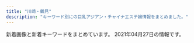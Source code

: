 ```yaml
---
title: "川崎・鶴見"
description: "キーワード別にの巨乳アジアン・チャイナエステ嬢情報をまとめました。"
---
```


新着画像と新着キーワードをまとめています。
2021年04月27日の情報です。

<DmmAffiliateIns />
<KeywordTable
  shops={
    [
    {
        "url": "http://genkimori.ests.jp/",
        "name": "\u4eba\u9b5a\u306e\u604b",
        "img_links": [],
        "keywords": {},
        "station": "JR\u9db4\u898b\u99c5\u6771\u53e3"
    },
    {
        "keywords": {},
        "station": "JR\u9db4\u898b\u99c5\u6771\u53e3",
        "img_links": [],
        "name": "\u521d\u604b",
        "url": "https://hatsukoi.est.cm/"
    },
    {
        "img_links": [
            "https://arena.jpn.vin/images/room1.jpg",
            "https://arena.jpn.vin/images/tel.jpg",
            "https://arena.jpn.vin/photos/sites/25/2021/04/2021040118140613.jpg",
            "https://arena.jpn.vin/photos/sites/25/2021/03/2021031912153947.jpg",
            "https://arena.jpn.vin/photos/sites/25/2021/02/2021021019135619.jpg",
            "https://arena.jpn.vin/images/room3.jpg",
            "https://arena.jpn.vin/photos/sites/25/2021/02/2021021019135553.jpg",
            "https://arena.jpn.vin/images/room4.jpg",
            "https://arena.jpn.vin/photos/sites/25/2021/02/202102101913575.jpg",
            "https://arena.jpn.vin/images/s_staff.jpg",
            "https://arena.jpn.vin/images/new.jpg",
            "https://arena.jpn.vin/photos/sites/25/2021/02/2021021019135821.jpg",
            "https://arena.jpn.vin/images/s_news.jpg",
            "https://arena.jpn.vin/images/s_link.jpg",
            "https://arena.jpn.vin/images/s1.jpg",
            "https://arena.jpn.vin/images/news_bj2.jpg",
            "https://arena.jpn.vin/images/room2.jpg",
            "https://arena.jpn.vin/images/mobile.jpg",
            "https://arena.jpn.vin/images/s2.jpg",
            "https://arena.jpn.vin/images/s_face.jpg",
            "https://arena.jpn.vin/images/top.jpg"
        ],
        "station": "JR\u9db4\u898b\u99c5\u6771\u53e3",
        "keywords": {
            "D": 95,
            "83": 16,
            "85": 32,
            "87": 15,
            "86": 32,
            "C": 12
        },
        "url": "https://arena.jpn.vin/",
        "name": "\u30a2\u30ea\u30fc\u30ca"
    },
    {
        "keywords": {},
        "station": "JR\u9db4\u898b\u99c5\u6771\u53e3",
        "name": "\u30a2\u30f3\u30b8\u30e5",
        "img_links": [
            "http://relax-aroma.xyz/images/con01.jpg",
            "http://relax-aroma.xyz/images/con03.jpg",
            "http://relax-aroma.xyz/images/req_03.jpg",
            "http://relax-aroma.xyz/images/cg06.jpg",
            "http://relax-aroma.xyz/images/sw_tel.png",
            "http://relax-aroma.xyz/images/mainvisual_01_s.jpg",
            "http://relax-aroma.xyz/images/cg05.jpg",
            "http://relax-aroma.xyz/images/trigger.jpg",
            "http://relax-aroma.xyz/images/mainvisual_01.jpg",
            "http://relax-aroma.xyz/images/mainvisual_02.jpg",
            "http://relax-aroma.xyz/images/head_interior.jpg",
            "http://relax-aroma.xyz/images/sw_home.png",
            "http://relax-aroma.xyz/images/icon_new.png",
            "http://relax-aroma.xyz/images/cg03.jpg",
            "http://relax-aroma.xyz/images/sys01.jpg",
            "http://relax-aroma.xyz/images/head_therapist.jpg",
            "http://relax-aroma.xyz/images/sys03.jpg",
            "http://relax-aroma.xyz/images/con02.jpg",
            "http://relax-aroma.xyz/images/cg01.jpg",
            "http://relax-aroma.xyz/images/cg02.jpg",
            "http://relax-aroma.xyz/images/cg04.jpg",
            "http://relax-aroma.xyz/images/sys02.jpg",
            "http://relax-aroma.xyz/images/sns_9_pink.jpg"
        ],
        "url": "http://relax-aroma.xyz/"
    },
    {
        "img_links": [
            "http://www.crownman.tank.jp/public/20210217-094543-773.jpeg",
            "http://www.crownman.tank.jp/images/h3.jpg",
            "http://www.crownman.tank.jp/images/contact.png",
            "http://www.crownman.tank.jp/public/20210225-132107-806.jpeg",
            "http://www.crownman.tank.jp/public/20190809-023452-629.jpeg",
            "http://www.crownman.tank.jp/public/20210226-091700-151.jpeg",
            "http://www.crownman.tank.jp/public/20190410-032921-983.jpeg",
            "http://www.crownman.tank.jp/public/20190321-014538-796.jpeg",
            "http://www.crownman.tank.jp/public/20210128-093735-441.jpeg",
            "http://www.crownman.tank.jp/images/guest.png",
            "http://www.crownman.tank.jp/public/20191030-124226-262.jpeg",
            "http://www.crownman.tank.jp/public/20181102-021404-733.jpeg",
            "http://www.crownman.tank.jp/public/20190512-114325-285.jpeg",
            "http://www.crownman.tank.jp/images/br.png",
            "http://www.crownman.tank.jp/images/scrollToTop.png",
            "http://www.crownman.tank.jp/public/20190920-175927-867.png",
            "http://www.crownman.tank.jp/public/20181102-021325-742.jpeg",
            "http://www.crownman.tank.jp/public/20210309-102855-324.jpeg",
            "http://www.crownman.tank.jp/images/h02.jpg",
            "http://www.crownman.tank.jp/public/20181126-115300-843.jpeg",
            "http://www.crownman.tank.jp/images/zj.png",
            "http://www.crownman.tank.jp/public/20191122-211211-352.jpeg",
            "http://www.crownman.tank.jp/public/20181101-091932-723.jpeg",
            "http://www.crownman.tank.jp/public/20181103-143855-981.jpeg",
            "http://www.crownman.tank.jp/public/20200928-014318-832.jpeg",
            "http://www.crownman.tank.jp/images/h01.jpg",
            "http://www.crownman.tank.jp/images/xw.png",
            "http://www.crownman.tank.jp/public/20191102-172721-416.jpeg",
            "http://www.crownman.tank.jp/public/20200204-100659-677.jpeg",
            "http://www.crownman.tank.jp/public/20190404-200155-177.jpeg",
            "http://www.crownman.tank.jp/public/20201225-105416-366.jpeg",
            "http://www.crownman.tank.jp/images/br1.png",
            "http://www.crownman.tank.jp/public/20210214-132800-589.jpeg",
            "http://www.crownman.tank.jp/public/20200922-152824-158.jpeg",
            "http://www.crownman.tank.jp/public/20200130-023314-296.png",
            "http://www.crownman.tank.jp/public/20181102-021343-999.jpeg",
            "http://www.crownman.tank.jp/images/h5.jpg",
            "http://www.crownman.tank.jp/public/20210315-113348-885.jpeg",
            "http://www.crownman.tank.jp/public/20201211-095449-581.jpeg",
            "http://www.crownman.tank.jp/public/20190928-012818-601.png",
            "http://www.crownman.tank.jp/public/20201211-095701-493.jpeg",
            "http://www.crownman.tank.jp/public/20200829-001214-615.jpeg",
            "http://www.crownman.tank.jp/public/20210219-091840-338.jpeg",
            "http://www.crownman.tank.jp/public/20210319-004011-852.jpeg",
            "http://www.crownman.tank.jp/images/fj.png",
            "http://www.crownman.tank.jp/public/20201114-223303-188.jpeg",
            "http://www.crownman.tank.jp/public/20181102-021419-221.jpeg",
            "http://www.crownman.tank.jp/public/20190614-225752-699.jpeg",
            "http://www.crownman.tank.jp/public/20190103-235102-103.jpeg",
            "http://www.crownman.tank.jp/public/20210208-142304-974.jpeg",
            "http://www.crownman.tank.jp/public/20190928-232507-304.jpeg",
            "http://www.crownman.tank.jp/public/20190516-130732-500.jpeg",
            "http://www.crownman.tank.jp/public/20210414-180217-393.jpeg",
            "http://www.crownman.tank.jp/public/20191017-031453-306.jpeg",
            "http://www.crownman.tank.jp/images/lyb.png",
            "http://www.crownman.tank.jp/ueditor/php/upload/image/20200828/1598625782230952.jpeg",
            "http://www.crownman.tank.jp/public/20200829-204316-579.jpeg",
            "http://www.crownman.tank.jp/public/20200304-222724-586.jpeg",
            "http://www.crownman.tank.jp/images/h4.jpg",
            "http://www.crownman.tank.jp/public/20201016-024617-911.jpeg",
            "http://www.crownman.tank.jp/images/lj.png",
            "http://www.crownman.tank.jp/ueditor/php/upload/image/20181102/1541123069868367.jpg",
            "http://www.crownman.tank.jp/images/jt.png"
        ],
        "name": "\u30af\u30e9\u30a6\u30f3\u30fbCrown",
        "url": "http://www.crownman.tank.jp/",
        "keywords": {
            "\u30bb\u30af\u30b7\u30fc": 2
        },
        "station": "JR\u9db4\u898b\u99c5"
    },
    {
        "url": "http://t-lucky.work/",
        "station": "\u9db4\u898b\u99c5\u6771\u53e3",
        "keywords": {},
        "name": "Lucky\u30fb\u30e9\u30c3\u30ad\u30fc",
        "img_links": [
            "http://t-lucky.work/staff/mimi.jpg",
            "http://t-lucky.work/sp/staff/yumi.jpg",
            "http://t-lucky.work/sp/menu/interior.jpg",
            "http://t-lucky.work/sp/images/sys2.jpg",
            "http://t-lucky.work/sp/images/menu/top.jpg",
            "http://t-lucky.work/sp/menu/top.jpg",
            "http://t-lucky.work/sp/images/int2.jpg",
            "http://t-lucky.work/sp/images/top.jpg",
            "http://t-lucky.work/images/sys3.jpg",
            "http://t-lucky.work/images/7.jpg",
            "http://t-lucky.work/sp/images/staff_t.jpg",
            "http://t-lucky.work/sp/img/emi1.jpg",
            "http://t-lucky.work/images/9.jpg",
            "http://t-lucky.work/images/news.jpg",
            "http://t-lucky.work/sp/images/newsb.jpg",
            "http://t-lucky.work/images/3.jpg",
            "http://t-lucky.work/staff/mika.jpg",
            "http://t-lucky.work/images/sys4.jpg",
            "http://t-lucky.work/images/tr.jpg",
            "http://t-lucky.work/sp/staff/yuki.jpg",
            "http://t-lucky.work/sp/img/rei1.jpg",
            "http://t-lucky.work/sp/images/int1.jpg",
            "http://t-lucky.work/images/line.png",
            "http://t-lucky.work/sp/staff/aya.jpg",
            "http://t-lucky.work/images/b2.jpg",
            "http://t-lucky.work/sp/images/menu/staff.jpg",
            "http://t-lucky.work/img/yuyu1.jpg",
            "http://t-lucky.work/images/6.jpg",
            "http://t-lucky.work/images/8.jpg",
            "http://t-lucky.work/images/sm.jpg",
            "http://t-lucky.work/img/emi1.jpg",
            "http://t-lucky.work/images/5.jpg",
            "http://t-lucky.work/images/interior_t.jpg",
            "http://t-lucky.work/sp/images/news.jpg",
            "http://t-lucky.work/sp/images/rec1.jpg",
            "http://t-lucky.work/images/sys2.jpg",
            "http://t-lucky.work/sp/images/topgirl.jpg",
            "http://t-lucky.work/sp/img/yuki1.jpg",
            "http://t-lucky.work/sp/images/tel.jpg",
            "http://t-lucky.work/sp/images/footer.jpg",
            "http://t-lucky.work/img/rei1.jpg",
            "http://t-lucky.work/images/sys1.jpg",
            "http://t-lucky.work/img/rina1.jpg",
            "http://t-lucky.work/sp/staff/yuyu.jpg",
            "http://t-lucky.work/sp/images/b2.jpg",
            "http://t-lucky.work/images/1.jpg",
            "http://t-lucky.work/sp/images/pc.jpg",
            "http://t-lucky.work/sp/img/yuyu1.jpg",
            "http://t-lucky.work/img/mika1.jpg",
            "http://t-lucky.work/images/2.jpg",
            "http://t-lucky.work/images/4.jpg",
            "http://t-lucky.work/staff/aya.jpg",
            "http://t-lucky.work/images/int2.jpg",
            "http://t-lucky.work/staff/emi.jpg",
            "http://t-lucky.work/sp/staff/mimi.jpg",
            "http://t-lucky.work/img/aya1.jpg",
            "http://t-lucky.work/sp/images/sys1.jpg",
            "http://t-lucky.work/images/int1.jpg",
            "http://t-lucky.work/sp/menu/staff.jpg",
            "http://t-lucky.work/img/mimi1.jpg",
            "http://t-lucky.work/sp/images/b1.jpg",
            "http://t-lucky.work/sp/images/ac1.jpg",
            "http://t-lucky.work/images/ta.jpg",
            "http://t-lucky.work/img/yumi1.jpg",
            "http://t-lucky.work/staff/yuyu.jpg",
            "http://t-lucky.work/images/b3.jpg",
            "http://t-lucky.work/sp/images/interior_t.jpg",
            "http://t-lucky.work/images/head.jpg",
            "http://t-lucky.work/sp/img/mimi1.jpg",
            "http://t-lucky.work/sp/staff/rei.jpg",
            "http://t-lucky.work/img/yuki1.jpg",
            "http://t-lucky.work/sp/images/head.jpg",
            "http://t-lucky.work/sp/img/aya1.jpg",
            "http://t-lucky.work/images/b1.jpg",
            "http://t-lucky.work/sp/img/yumi1.jpg",
            "http://t-lucky.work/sp/staff/rina.jpg",
            "http://t-lucky.work/staff/yumi.jpg",
            "http://t-lucky.work/sp/staff/mika.jpg",
            "http://t-lucky.work/staff/rina.jpg",
            "http://t-lucky.work/sp/images/b3.jpg",
            "http://t-lucky.work/images/staff_t.jpg",
            "http://t-lucky.work/staff/yuki.jpg",
            "http://t-lucky.work/sp/img/rina1.jpg",
            "http://t-lucky.work/sp/staff/emi.jpg",
            "http://t-lucky.work/sp/img/mika1.jpg",
            "http://t-lucky.work/staff/rei.jpg"
        ]
    },
    {
        "img_links": [
            "http://deli-esthe.jpn.mn/images/room1.jpg",
            "http://deli-esthe.jpn.mn/images/room4.jpg",
            "http://deli-esthe.jpn.mn/photos/sites/66/2020/06/2020062113130967.jpg",
            "http://deli-esthe.jpn.mn/images/img_tel.png",
            "http://deli-esthe.jpn.mn/photos/sites/66/2020/10/2020100318512022.jpg",
            "http://deli-esthe.jpn.mn/images/tit_therapist.png",
            "http://deli-esthe.jpn.mn/images/sp_top.jpg",
            "http://deli-esthe.jpn.mn/photos/sites/66/2020/10/2020100319300327.jpg",
            "http://deli-esthe.jpn.mn/photos/sites/66/2019/12/2019120317372670.jpg",
            "http://deli-esthe.jpn.mn/photos/sites/66/2019/12/2019120511182484.jpg",
            "http://deli-esthe.jpn.mn/photos/sites/66/2020/10/2020100411161121.jpg",
            "http://deli-esthe.jpn.mn/images/sp_tit_staff02.png",
            "http://deli-esthe.jpn.mn/photos/sites/66/2019/12/2019120317385167.jpg",
            "http://deli-esthe.jpn.mn/photos/sites/66/2020/10/2020100411161767.jpg",
            "http://deli-esthe.jpn.mn/images/card.jpg",
            "http://deli-esthe.jpn.mn/photos/sites/66/2020/10/202010031927555.jpg",
            "http://deli-esthe.jpn.mn/images/tit_staff02.png",
            "http://deli-esthe.jpn.mn/images/tit_new.png",
            "http://deli-esthe.jpn.mn/photos/sites/66/2020/10/2020100319264630.jpg",
            "http://deli-esthe.jpn.mn/images/sp_tit_new.png",
            "http://deli-esthe.jpn.mn/photos/sites/66/2020/06/2020062611321468.jpg",
            "http://deli-esthe.jpn.mn/photos/sites/66/2020/10/2020100319265441.jpg",
            "http://deli-esthe.jpn.mn/images/room3.jpg",
            "http://deli-esthe.jpn.mn/images/sp_tit_staff01.png",
            "http://deli-esthe.jpn.mn/images/tit_staff01.png",
            "http://deli-esthe.jpn.mn/images/room2.jpg",
            "http://deli-esthe.jpn.mn/images/sp_tit_therapist.png",
            "http://deli-esthe.jpn.mn/images/maining.jpg",
            "http://deli-esthe.jpn.mn/images/top.jpg",
            "http://deli-esthe.jpn.mn/photos/sites/66/2020/10/2020101912375463.jpg"
        ],
        "keywords": {
            "86": 21,
            "82": 4,
            "85": 10,
            "87": 21,
            "E": 6,
            "D": 50
        },
        "url": "http://deli-esthe.jpn.mn/",
        "name": "\u307c\u304f\u306e\u30c7\u30ea\u30a8\u30b9\u30c6",
        "station": "JR\u5ddd\u5d0e\u99c5\u6771\u53e3"
    },
    {
        "name": "\u671d\u9732",
        "img_links": [
            "http://asatsuyu-es.com/images/room6.jpg",
            "http://asatsuyu-es.com/images/newfacetiao.jpg",
            "http://asatsuyu-es.com/images/top01.jpg",
            "http://asatsuyu-es.com/images/mobile.jpg",
            "http://asatsuyu-es.com/images/room4.jpg",
            "http://asatsuyu-es.com/images/newtiao.jpg",
            "http://asatsuyu-es.com/images/st05b.jpg",
            "http://asatsuyu-es.com/images/st04.jpg",
            "http://asatsuyu-es.com/images/st05.jpg",
            "http://asatsuyu-es.com/images/picktiao.jpg",
            "http://asatsuyu-es.com/images/st01.jpg",
            "http://asatsuyu-es.com/images/room3.jpg",
            "http://asatsuyu-es.com/images/zi_staff.png",
            "http://asatsuyu-es.com/images/st03.jpg",
            "http://asatsuyu-es.com/images/st02.jpg",
            "http://asatsuyu-es.com/images/room2.jpg",
            "http://asatsuyu-es.com/images/st03b.jpg",
            "http://asatsuyu-es.com/images/room1.jpg"
        ],
        "station": "JR\u9db4\u898b\u99c5\u897f\u53e3",
        "keywords": {
            "D": 2,
            "87": 1,
            "86": 1,
            "C": 12
        },
        "url": "http://asatsuyu-es.com/"
    },
    {
        "url": "https://hitomebore.tokyo/",
        "station": "JR\u9db4\u898b\u99c5\u6771\u53e3",
        "img_links": [
            "https://hitomebore.tokyo/img/r1.jpg",
            "https://hitomebore.tokyo/img/r4.jpg",
            "https://hitomebore.tokyo/img/images/nav_01.png",
            "https://hitomebore.tokyo/img/images/nav_06.png",
            "https://hitomebore.tokyo/img/r2.jpg",
            "https://hitomebore.tokyo/img/r3.jpg",
            "https://hitomebore.tokyo/img/images/nav_03.png",
            "https://hitomebore.tokyo/img/images/nav_05.png",
            "https://hitomebore.tokyo/img/images/nav_02.png",
            "https://hitomebore.tokyo/img/images/nav_04.png"
        ],
        "keywords": {},
        "name": "\u4e00\u76ee\u60da\u308c"
    },
    {
        "keywords": {},
        "url": "http://good.abnavi.info/",
        "station": "JR\u9db4\u898b\u99c5\u6771\u53e3",
        "img_links": [],
        "name": "GooD"
    },
    {
        "name": "LOVER",
        "url": "http://mitsuka.este.work/",
        "keywords": {
            "C": 2,
            "88": 3,
            "89": 3,
            "84": 2,
            "92": 2,
            "86": 3,
            "85": 1,
            "90": 2,
            "D": 7
        },
        "station": "JR\u5ddd\u5d0e\u99c5\u897f\u53e3",
        "img_links": [
            "http://mitsuka.este.work/nav06.png",
            "http://mitsuka.este.work/top04.jpg",
            "http://mitsuka.este.work/head01.jpg",
            "http://mitsuka.este.work/nav01.png",
            "http://mitsuka.este.work/nav03.png",
            "http://mitsuka.este.work/2/uploadimg/1612670464.jpg",
            "http://mitsuka.este.work/right.jpg",
            "http://mitsuka.este.work/2/uploadimg/1612670429.jpg",
            "http://mitsuka.este.work/2/uploadimg/1617091469.jpeg",
            "http://mitsuka.este.work/nav04.png",
            "http://mitsuka.este.work/2/uploadimg/1613638932.jpeg",
            "http://mitsuka.este.work/2/uploadimg/1616633208.jpg",
            "http://mitsuka.este.work/2/uploadimg/1612670526.jpg",
            "http://mitsuka.este.work/nav05.png",
            "http://mitsuka.este.work/nav02.png",
            "http://mitsuka.este.work/left.jpg",
            "http://mitsuka.este.work/2/uploadimg/1613639164.jpeg",
            "http://mitsuka.este.work/2/uploadimg/1612670496.jpg"
        ]
    },
    {
        "name": "Men\u2019s Pal Spa\u30fb\u30e1\u30f3\u30ba\u30d1\u30eb\u30b9\u30d1",
        "keywords": {
            "G": 13,
            "\u30c0\u30a4\u30ca\u30de\u30a4\u30c8": 1,
            "100": 1,
            "\u30bb\u30af\u30b7\u30fc": 7
        },
        "station": "JR\u9db4\u898b\u99c5\u6771\u53e3",
        "url": "https://www.pal-spa.com/",
        "img_links": [
            "https://www.pal-spa.com/img/girl/main/smain315f04254ecea9c57f49748c46b01a7664c.jpg",
            "https://www.pal-spa.com/img/girl/list/swest2815022380c60cdc7043c4ec074cee02f5.jpg",
            "https://www.pal-spa.com/img/girl/list/sface31f19f00dae05be97f6dce6cb5dbe8eec8.jpg",
            "https://www.pal-spa.com/img/girl/main/smain32344cc176e6519c5cfcaa30cdb6b3d4ae6.jpg",
            "https://www.pal-spa.com/img/girl/list/slist256b08026e0fe59c124751f4ba2dce9484.jpg",
            "https://www.pal-spa.com/img/girl/main/smain3535044e0e79b6d94578c6c78296fb853e4.jpg",
            "https://www.pal-spa.com/img/girl/main/smain841caefc8aa890323cc659f5abf9da1937.jpg",
            "https://www.pal-spa.com/img/girl/list/swest3c2ba25b14b61f54befa1ec672e487350.jpg",
            "https://www.pal-spa.com/img/blog/palspa_blog_20210419_yuki4.jpg",
            "https://www.pal-spa.com/img/girl/main/smain314f04254ecea9c57f49748c46b01a7664c.jpg",
            "https://www.pal-spa.com/img/girl/main/smain29126f46703ae5614cc6531d2d744ef64cb.jpg",
            "https://www.pal-spa.com/img/girl/main/smain355497d0fc321a60342a97907dcf15eddb4.jpg",
            "https://www.pal-spa.com/img/blog/palspa_blog_20191204_erica2.jpg",
            "https://www.pal-spa.com/img/girl/main/smain214a4782a043e7ca29f58aba8d6552a2d6e.jpg",
            "https://www.pal-spa.com/img/blog/palspa_blog_20200113_miyuki3.jpg",
            "https://www.pal-spa.com/img/blog/palspa_blog_20200316_aya9.jpg",
            "https://www.pal-spa.com/img/blog/palspa_blog_20191201_yui7.jpg",
            "https://www.pal-spa.com/img/blog/palspa_blog_20210419_yuki1.jpg",
            "https://www.pal-spa.com/img/blog/palspa_blog_20191201_aica6.jpg",
            "https://www.pal-spa.com/img/blog/postimage20190823184018.jpg",
            "https://www.pal-spa.com/img/material/noimg_f.jpg",
            "https://www.pal-spa.com/img/girl/list/slist41179e3d7fbd9c1dd52f6aa2a671ce0bd.jpg",
            "https://www.pal-spa.com/img/girl/pickup/pickup20200730025343.jpg",
            "https://www.pal-spa.com/img/material/massage_siatu3.jpg",
            "https://www.pal-spa.com/img/blog/palspa_blog_20191201_aica3.jpg",
            "https://www.pal-spa.com/img/blog/palspa_blog_20200316_aya2.jpg",
            "https://www.pal-spa.com/img/girl/main/smain213a4782a043e7ca29f58aba8d6552a2d6e.jpg",
            "https://www.pal-spa.com/img/girl/list/sface232be10adc295a0fc3adfdb5b77838c4a7.jpg",
            "https://www.pal-spa.com/img/blog/postimage20191205024146.jpg",
            "https://www.pal-spa.com/img/blog/palspa_blog_20200803_ai3.jpg",
            "https://www.pal-spa.com/img/girl/main/smain241254584407bed049e349a41c5443a4345.jpg",
            "https://www.pal-spa.com/img/blog/palspa_blog_20191204_erica6.jpg",
            "https://www.pal-spa.com/img/blog/postimage20191201160113.jpg",
            "https://www.pal-spa.com/img/girl/main/smain285aa054b0383cc218664f07c55c4e1d3f0.jpg",
            "https://www.pal-spa.com/img/material/massage_siatu2.jpg",
            "https://www.pal-spa.com/img/girl/list/swest352b89681dd1c11f6c2b3d93f5253fdb44.jpg",
            "https://www.pal-spa.com/img/blog/palspa_blog_20191204_erica1.jpg",
            "https://www.pal-spa.com/img/girl/list/sface259a92ee295305fdbc6e4cd5a68dad5216.jpg",
            "https://www.pal-spa.com/img/girl/list/sface8aaf0584954cf78c6fa0e4d5235d359c9.jpg",
            "https://www.pal-spa.com/img/material/image_auth.png",
            "https://www.pal-spa.com/img/blog/palspa_blog_20200803_ai7.jpg",
            "https://www.pal-spa.com/img/girl/list/sface24254584407bed049e349a41c5443a4345.jpg",
            "https://www.pal-spa.com/img/girl/list/sface9b20525be57ec14c2cab254b7f38bd4df.jpg",
            "https://www.pal-spa.com/img/girl/pickup/pickup20200923134207.jpg",
            "https://www.pal-spa.com/img/blog/palspa_blog_20200113_miyuki6.jpg",
            "https://www.pal-spa.com/img/girl/list/swest24254584407bed049e349a41c5443a4345.jpg",
            "https://www.pal-spa.com/img/girl/main/smain312cf1a94bbeb47fd61d9c8a0ac5715f220.jpg",
            "https://www.pal-spa.com/img/blog/postimage20200316071533.jpg",
            "https://www.pal-spa.com/img/blog/palspa_blog_20191201_aica4.jpg",
            "https://www.pal-spa.com/img/blog/palspa_blog_20191204_erica5.jpg",
            "https://www.pal-spa.com/img/girl/list/sface2934a16061b4519bc353f475021810bbc2.jpg",
            "https://www.pal-spa.com/img/blog/palspa_blog_20200113_miyuki5.jpg",
            "https://www.pal-spa.com/img/blog/palspa_blog_20210120_haruka1.jpg",
            "https://www.pal-spa.com/img/blog/palspa_blog_20210419_yuki6.jpg",
            "https://www.pal-spa.com/img/blog/palspa_blog_20210419_yuki8.jpg",
            "https://www.pal-spa.com/img/girl/main/smain211a4782a043e7ca29f58aba8d6552a2d6e.jpg",
            "https://www.pal-spa.com/img/material/noimg_m.jpg",
            "https://www.pal-spa.com/img/girl/pickup/pickup20200822150116.jpg",
            "https://www.pal-spa.com/img/material/massage_sentai1.jpg",
            "https://www.pal-spa.com/img/girl/main/smain254b45d339d6509c6b7779e499e2a9b6ba6.jpg",
            "https://www.pal-spa.com/img/blog/palspa_blog_20210120_haruka6.jpg",
            "https://www.pal-spa.com/img/girl/pickup/pickup20200104064211.jpg",
            "https://www.pal-spa.com/img/girl/list/slist2384c844601b0fd2f7aabfe4a5a12163b7.jpg",
            "https://www.pal-spa.com/img/material/noimg_west.jpg",
            "https://www.pal-spa.com/img/camp/camp_20210405sp.jpg",
            "https://www.pal-spa.com/img/blog/palspa_blog_20191204_erica3.jpg",
            "https://www.pal-spa.com/img/blog/postimage20200112225143.jpg",
            "https://www.pal-spa.com/img/blog/palspa_blog_20200803_ai6.jpg",
            "https://www.pal-spa.com/img/blog/palspa_blog_20210419_yuki2.jpg",
            "https://www.pal-spa.com/img/girl/main/smain295c66d8a8ea77ad563b7a5d4d245be38c5.jpg",
            "https://www.pal-spa.com/img/girl/list/slist32552450a07c5e6fcf616569ce56276f28.jpg",
            "https://www.pal-spa.com/img/girl/list/swest31f19f00dae05be97f6dce6cb5dbe8eec8.jpg",
            "https://www.pal-spa.com/img/blog/palspa_blog_20200113_miyuki8.jpg",
            "https://www.pal-spa.com/img/blog/palspa_blog_20210419_yuki5.jpg",
            "https://www.pal-spa.com/img/girl/main/smain93489e4bc2f68cb6c1df5f2c0780e53ef2.jpg",
            "https://www.pal-spa.com/img/girl/main/smain32544cc176e6519c5cfcaa30cdb6b3d4ae6.jpg",
            "https://www.pal-spa.com/img/girl/main/smain215a4782a043e7ca29f58aba8d6552a2d6e.jpg",
            "https://www.pal-spa.com/img/blog/palspa_blog_20191204_erica7.jpg",
            "https://www.pal-spa.com/img/material/massage_sentai2.jpg",
            "https://www.pal-spa.com/img/girl/main/smain2312be10adc295a0fc3adfdb5b77838c4a7.jpg",
            "https://www.pal-spa.com/img/girl/main/smain851caefc8aa890323cc659f5abf9da1937.jpg",
            "https://www.pal-spa.com/img/girl/list/swest81caefc8aa890323cc659f5abf9da1937.jpg",
            "https://www.pal-spa.com/img/girl/list/swest232be10adc295a0fc3adfdb5b77838c4a7.jpg",
            "https://www.pal-spa.com/img/blog/palspa_blog_20200803_ai9.jpg",
            "https://www.pal-spa.com/img/girl/list/slist21c8c7f499c3f4da854e401c53978a3677.jpg",
            "https://www.pal-spa.com/img/blog/palspa_blog_20210419_yuki3.jpg",
            "https://www.pal-spa.com/img/blog/palspa_blog_20200803_ai5.jpg",
            "https://www.pal-spa.com/img/girl/main/smain3448922ce8484534d2b75a91ab7a300e6de.jpg",
            "https://www.pal-spa.com/img/girl/list/swest35285c827d9511f0950a18b392ca14bbe6.jpg",
            "https://www.pal-spa.com/img/girl/list/swest41179e3d7fbd9c1dd52f6aa2a671ce0bd.jpg",
            "https://www.pal-spa.com/img/girl/main/smain43f417400ac5884575399559541bcf4c17.jpg",
            "https://www.pal-spa.com/img/girl/main/smain212a4782a043e7ca29f58aba8d6552a2d6e.jpg",
            "https://www.pal-spa.com/img/girl/list/swest259a92ee295305fdbc6e4cd5a68dad5216.jpg",
            "https://www.pal-spa.com/img/girl/list/sface2815022380c60cdc7043c4ec074cee02f5.jpg",
            "https://www.pal-spa.com/img/blog/palspa_blog_20210120_haruka5.jpg",
            "https://www.pal-spa.com/img/blog/palspa_blog_20200803_ai1.jpg",
            "https://www.pal-spa.com/img/blog/palspa_blog_20191204_izumi7.jpg",
            "https://www.pal-spa.com/img/girl/main/smain81aaf0584954cf78c6fa0e4d5235d359c9.jpg",
            "https://www.pal-spa.com/img/blog/palspa_blog_20191204_izumi4.jpg",
            "https://www.pal-spa.com/img/blog/palspa_blog_20191204_izumi5.jpg",
            "https://www.pal-spa.com/img/blog/palspa_blog_20191201_yui4.jpg",
            "https://www.pal-spa.com/img/girl/list/slist2803b6e28547718e5f6d36e0d1c631fbcd.jpg",
            "https://www.pal-spa.com/img/blog/palspa_blog_20191201_aica5.jpg",
            "https://www.pal-spa.com/img/blog/postimage20190615060904.jpg",
            "https://www.pal-spa.com/img/girl/list/swest34fb1e5b054a6796aafb6d24f36ac90950.jpg",
            "https://www.pal-spa.com/img/blog/palspa_blog_20191204_izumi1.jpg",
            "https://www.pal-spa.com/img/blog/palspa_blog_20200316_aya11.jpg",
            "https://www.pal-spa.com/img/blog/palspa_blog_20191201_yui1.jpg",
            "https://www.pal-spa.com/img/girl/list/slist9224bead323710d8ed7f0640125518c54.jpg",
            "https://www.pal-spa.com/img/blog/palspa_blog_20210120_haruka3.jpg",
            "https://www.pal-spa.com/img/blog/palspa_blog_20200113_miyuki7.jpg",
            "https://www.pal-spa.com/img/girl/main/smain283aa054b0383cc218664f07c55c4e1d3f0.jpg",
            "https://www.pal-spa.com/img/blog/postimage20210128110639.jpg",
            "https://www.pal-spa.com/img/blog/postimage20191201162035.jpg",
            "https://www.pal-spa.com/img/girl/main/smain242efb09e433a238cc9c94272805945bf96.jpg",
            "https://www.pal-spa.com/img/girl/main/smain424a6d03832c91a865b6562a3dc842e51a.jpg",
            "https://www.pal-spa.com/img/girl/main/smain44b39a706bac6618b1571f7fdf4631427d.jpg",
            "https://www.pal-spa.com/img/blog/palspa_blog_20200316_aya7.jpg",
            "https://www.pal-spa.com/img/girl/list/sface21a4782a043e7ca29f58aba8d6552a2d6e.jpg",
            "https://www.pal-spa.com/img/girl/main/smain284aa054b0383cc218664f07c55c4e1d3f0.jpg",
            "https://www.pal-spa.com/img/girl/list/swest95fea8ce189d2417d922eb9079627b3ac.jpg",
            "https://www.pal-spa.com/img/girl/main/smain411179e3d7fbd9c1dd52f6aa2a671ce0bd.jpg",
            "https://www.pal-spa.com/img/girl/main/smain32444cc176e6519c5cfcaa30cdb6b3d4ae6.jpg",
            "https://www.pal-spa.com/img/blog/palspa_blog_20191204_izumi2.jpg",
            "https://www.pal-spa.com/img/girl/main/smain341fb1e5b054a6796aafb6d24f36ac90950.jpg",
            "https://www.pal-spa.com/img/girl/list/sface3c2ba25b14b61f54befa1ec672e487350.jpg",
            "https://www.pal-spa.com/img/girl/pickup/pickup20210120104719.jpg",
            "https://www.pal-spa.com/img/girl/list/sface35c7e2ebf50e97c57692dbfd94cccf9ddb.jpg",
            "https://www.pal-spa.com/img/girl/list/swest21a4782a043e7ca29f58aba8d6552a2d6e.jpg",
            "https://www.pal-spa.com/img/blog/palspa_blog_20191201_aica2.jpg",
            "https://www.pal-spa.com/img/blog/palspa_blog_20200316_aya1.jpg",
            "https://www.pal-spa.com/img/girl/list/swest2934a16061b4519bc353f475021810bbc2.jpg",
            "https://www.pal-spa.com/img/girl/main/smain255b45d339d6509c6b7779e499e2a9b6ba6.jpg",
            "https://www.pal-spa.com/img/girl/main/smain313cf1a94bbeb47fd61d9c8a0ac5715f220.jpg",
            "https://www.pal-spa.com/img/girl/main/smain3438922ce8484534d2b75a91ab7a300e6de.jpg",
            "https://www.pal-spa.com/img/girl/main/smain351f2458e832a4198c757c4a20f24e7b77f.jpg",
            "https://www.pal-spa.com/img/blog/palspa_blog_20191201_yui3.jpg",
            "https://www.pal-spa.com/img/girl/main/smain251b45d339d6509c6b7779e499e2a9b6ba6.jpg",
            "https://www.pal-spa.com/img/blog/palspa_blog_20191201_yui6.jpg",
            "https://www.pal-spa.com/img/girl/main/smain2352be10adc295a0fc3adfdb5b77838c4a7.jpg",
            "https://www.pal-spa.com/img/girl/main/smain95ef1bf25458f90407a4281129029fee02.jpg",
            "https://www.pal-spa.com/img/girl/main/smain2924975d1e88a92635112090a18fddfe496.jpg",
            "https://www.pal-spa.com/img/blog/palspa_blog_20200803_ai4.jpg",
            "https://www.pal-spa.com/img/material/massage_siatu1.jpg",
            "https://www.pal-spa.com/img/blog/postimage20190909035711.jpg",
            "https://www.pal-spa.com/img/girl/list/sface32552450a07c5e6fcf616569ce56276f28.jpg",
            "https://www.pal-spa.com/img/girl/main/smain831caefc8aa890323cc659f5abf9da1937.jpg",
            "https://www.pal-spa.com/img/girl/list/slist31991bce11ee745ecab812af3ff1cb34c6.jpg",
            "https://www.pal-spa.com/img/girl/main/smain3525044e0e79b6d94578c6c78296fb853e4.jpg",
            "https://www.pal-spa.com/img/girl/main/smain2332be10adc295a0fc3adfdb5b77838c4a7.jpg",
            "https://www.pal-spa.com/img/blog/palspa_blog_20200113_miyuki4.jpg",
            "https://www.pal-spa.com/img/girl/list/slist29b91c9bcc8e157811f43836e0e81c7a7e.jpg",
            "https://www.pal-spa.com/img/blog/palspa_blog_20191201_aica1.jpg",
            "https://www.pal-spa.com/img/girl/main/smain2934975d1e88a92635112090a18fddfe496.jpg",
            "https://www.pal-spa.com/img/girl/main/smain2944975d1e88a92635112090a18fddfe496.jpg",
            "https://www.pal-spa.com/img/blog/postimage20191201160850.jpg",
            "https://www.pal-spa.com/img/girl/list/slist82771fec40d02127b42e7e4941a97d5e8.jpg",
            "https://www.pal-spa.com/img/girl/main/smain281fd9bc58195da2c4f8c318534044e362e.jpg",
            "https://www.pal-spa.com/img/girl/main/smain252b45d339d6509c6b7779e499e2a9b6ba6.jpg",
            "https://www.pal-spa.com/img/blog/palspa_blog_20200803_ai8.jpg",
            "https://www.pal-spa.com/img/blog/palspa_blog_20200316_aya5.jpg",
            "https://www.pal-spa.com/img/girl/list/slist35f2458e832a4198c757c4a20f24e7b77f.jpg",
            "https://www.pal-spa.com/img/blog/postimage20200805131611.jpg",
            "https://www.pal-spa.com/img/girl/list/sface41179e3d7fbd9c1dd52f6aa2a671ce0bd.jpg",
            "https://www.pal-spa.com/img/material/noimg_b.jpg",
            "https://www.pal-spa.com/img/blog/palspa_blog_20200316_aya8.jpg",
            "https://www.pal-spa.com/img/girl/main/smain354497d0fc321a60342a97907dcf15eddb4.jpg",
            "https://www.pal-spa.com/img/girl/list/slist3aa1148d56856a2cfde4a3dfdd8d1c5ed.jpg",
            "https://www.pal-spa.com/img/blog/palspa_blog_20191204_izumi6.jpg",
            "https://www.pal-spa.com/img/blog/palspa_blog_20191201_yui2.jpg",
            "https://www.pal-spa.com/img/girl/main/smain91489e4bc2f68cb6c1df5f2c0780e53ef2.jpg",
            "https://www.pal-spa.com/img/girl/list/slist24940766e3a46af57756429b6407dea11e.jpg",
            "https://www.pal-spa.com/img/blog/palspa_blog_20200316_aya6.jpg",
            "https://www.pal-spa.com/img/blog/palspa_blog_20200316_aya3.jpg",
            "https://www.pal-spa.com/img/girl/main/smain92489e4bc2f68cb6c1df5f2c0780e53ef2.jpg",
            "https://www.pal-spa.com/img/girl/main/smain94ef1bf25458f90407a4281129029fee02.jpg",
            "https://www.pal-spa.com/img/girl/main/smain321552450a07c5e6fcf616569ce56276f28.jpg",
            "https://www.pal-spa.com/img/blog/palspa_blog_20191201_yui5.jpg",
            "https://www.pal-spa.com/img/girl/main/smain34264ec295988800531cb0f78cdcfbcb9cf.jpg",
            "https://www.pal-spa.com/img/girl/main/smain311813891f0a4f13a5dcec2552f803dff41.jpg",
            "https://www.pal-spa.com/img/girl/main/smain32244cc176e6519c5cfcaa30cdb6b3d4ae6.jpg",
            "https://www.pal-spa.com/img/blog/palspa_blog_20191204_izumi3.jpg",
            "https://www.pal-spa.com/img/girl/main/smain3458922ce8484534d2b75a91ab7a300e6de.jpg",
            "https://www.pal-spa.com/img/girl/list/swest32552450a07c5e6fcf616569ce56276f28.jpg",
            "https://www.pal-spa.com/img/blog/palspa_blog_20210419_yuki7.jpg",
            "https://www.pal-spa.com/img/girl/pickup/pickup20210315213817.jpg",
            "https://www.pal-spa.com/img/camp/camp_20210405.jpg",
            "https://www.pal-spa.com/img/blog/palspa_blog_20200316_aya10.jpg",
            "https://www.pal-spa.com/img/blog/postimage20210419052730.jpg",
            "https://www.pal-spa.com/img/girl/main/smain28209dcea86d45d39c34084233d3f05abd3.jpg",
            "https://www.pal-spa.com/img/blog/palspa_blog_20210120_haruka4.jpg",
            "https://www.pal-spa.com/img/camp/camp_20210419_newface.jpg",
            "https://www.pal-spa.com/img/girl/main/smain253b45d339d6509c6b7779e499e2a9b6ba6.jpg",
            "https://www.pal-spa.com/img/girl/main/smain821caefc8aa890323cc659f5abf9da1937.jpg",
            "https://www.pal-spa.com/img/girl/main/smain2322be10adc295a0fc3adfdb5b77838c4a7.jpg",
            "https://www.pal-spa.com/img/blog/postimage20191201161433.jpg",
            "https://www.pal-spa.com/img/blog/palspa_blog_20200316_aya4.jpg",
            "https://www.pal-spa.com/img/blog/palspa_blog_20200113_miyuki1.jpg",
            "https://www.pal-spa.com/img/blog/palspa_blog_20191204_erica4.jpg",
            "https://www.pal-spa.com/img/blog/palspa_blog_20200113_miyuki2.jpg",
            "https://www.pal-spa.com/img/blog/postimage20191205024522.jpg",
            "https://www.pal-spa.com/img/girl/main/smain2342be10adc295a0fc3adfdb5b77838c4a7.jpg",
            "https://www.pal-spa.com/img/material/massage_sentai3.jpg",
            "https://www.pal-spa.com/img/blog/palspa_blog_20200803_ai2.jpg",
            "https://www.pal-spa.com/img/girl/list/slist34fb1e5b054a6796aafb6d24f36ac90950.jpg",
            "https://www.pal-spa.com/img/blog/palspa_blog_20191201_aica7.jpg",
            "https://www.pal-spa.com/img/girl/list/sface34fb1e5b054a6796aafb6d24f36ac90950.jpg"
        ]
    },
    {
        "img_links": [
            "http://massage-salon.xyz/wp-content/uploads/2019/02/IMG_0142-686x1024.jpg",
            "http://massage-salon.xyz/wp-content/uploads/2018/04/s4.jpg",
            "http://massage-salon.xyz/wp-content/uploads/2018/04/s4-500x467.jpg",
            "http://massage-salon.xyz/wp-content/uploads/2018/12/img_6766.jpg",
            "http://massage-salon.xyz/wp-content/uploads/2019/02/IMG_0144.jpg",
            "http://massage-salon.xyz/wp-content/uploads/2019/02/IMG_0142-500x750.jpg",
            "http://massage-salon.xyz/wp-content/themes/template-salon2/images/main2.jpg",
            "http://massage-salon.xyz/wp-content/uploads/2018/04/s1.jpg",
            "http://massage-salon.xyz/wp-content/uploads/2018/04/s2.jpg",
            "http://massage-salon.xyz/wp-content/uploads/2018/04/s3.jpg",
            "http://massage-salon.xyz/wp-content/uploads/2018/12/img_6766-182x300.jpg",
            "http://massage-salon.xyz/wp-content/uploads/2018/04/s3-500x467.jpg",
            "http://massage-salon.xyz/wp-content/uploads/2018/12/img_6768.jpg",
            "http://massage-salon.xyz/wp-content/uploads/2018/12/img_6768-181x300.jpg",
            "http://massage-salon.xyz/wp-content/themes/template-salon2/images/header-tel.png",
            "http://massage-salon.xyz/wp-content/uploads/2018/11/IMG_6692-300x200.jpg",
            "http://massage-salon.xyz/wp-content/themes/template-salon2/images/main1.jpg",
            "http://massage-salon.xyz/wp-content/uploads/2019/02/IMG_0144-500x750.jpg",
            "http://massage-salon.xyz/wp-content/themes/template-salon2/images/main3.jpg",
            "http://massage-salon.xyz/wp-content/uploads/2018/04/s2-500x467.jpg",
            "http://massage-salon.xyz/wp-content/uploads/2018/04/s1-500x466.jpg",
            "http://cdn.dino-es.com/images/logo/200x40DinoEs.png",
            "http://massage-salon.xyz/wp-content/themes/template-salon2/images/noimg.jpg"
        ],
        "url": "http://massage-salon.xyz/",
        "name": "\u723d\u3084\u304b\u306a\u671d",
        "station": "JR\u5ddd\u5d0e\u99c5\u6771\u53e3",
        "keywords": {}
    },
    {
        "station": "JR\u5ddd\u5d0e\u99c5\u6771\u53e3",
        "img_links": [
            "http://es-china.info/staff/emi2.jpg",
            "http://es-china.info/staff/risa2.jpg",
            "http://es-china.info/staff/ran1.jpg",
            "http://es-china.info/staff/mimi1.jpg",
            "http://es-china.info/images/room4.jpg",
            "http://es-china.info/staff/ran2.jpg",
            "http://es-china.info/images/s_pickup.png",
            "http://es-china.info/images/room3.jpg",
            "http://es-china.info/images/line.png",
            "http://es-china.info/images/mobile.jpg",
            "http://es-china.info/images/s_staff.png",
            "http://es-china.info/staff/sasa1.jpg",
            "http://es-china.info/staff/risa1.jpg",
            "http://es-china.info/images/s_zysx.png",
            "http://es-china.info/images/s_newface.png",
            "http://es-china.info/images/s_news.png",
            "http://es-china.info/staff/sayuri3.jpg",
            "http://es-china.info/staff/sayuri2.jpg",
            "http://es-china.info/images/no1.png",
            "http://es-china.info/staff/sayuri1.jpg",
            "http://es-china.info/staff/mimi2.jpg",
            "http://es-china.info/staff/emi1.jpg",
            "http://es-china.info/images/room2.jpg",
            "http://es-china.info/staff/sasa2.jpg",
            "http://es-china.info/images/s_ranking.png",
            "http://es-china.info/images/room1.jpg",
            "http://es-china.info/images/r3.jpg"
        ],
        "keywords": {
            "C": 13
        },
        "url": "http://es-china.info/",
        "name": "\u7652\u5065\u697d"
    },
    {
        "name": "\u6708\u4e0b\u7f8e\u4eba",
        "station": "JR\u9db4\u898b\u99c5\u6771\u53e3",
        "keywords": {
            "87": 14,
            "C": 28,
            "D": 35,
            "\u30bb\u30af\u30b7\u30fc": 3,
            "89": 7,
            "88": 14,
            "86": 14,
            "85": 14
        },
        "url": "https://moon-beauty.jp/",
        "img_links": [
            "https://moon-beauty.jp/wp/wp-content/uploads/2017/11/top01-1-700x459.png",
            "https://moon-beauty.jp/images/costume/cabinattendant02.png",
            "https://moon-beauty.jp/images/costume/cheergirl01.png",
            "https://moon-beauty.jp/wp/wp-content/uploads/2017/12/11e78c1189d1307c1c0528ca01cf193e.jpg",
            "https://moon-beauty.jp/images/staff/staff.png",
            "https://moon-beauty.jp/wp/wp-content/uploads/2020/09/mirai_info.png",
            "https://moon-beauty.jp/wp/wp-content/uploads/2017/11/mb_shower.png",
            "https://moon-beauty.jp/wp/wp-content/uploads/2017/11/top02.png",
            "https://moon-beauty.jp/wp/wp-content/uploads/2017/11/9ac2dcf4d411d36df940a44359d1e597.jpg",
            "https://moon-beauty.jp/wp/wp-content/uploads/2019/12/xmas2019_2.jpg",
            "https://moon-beauty.jp/wp/wp-content/uploads/2019/12/xmas2019.jpg",
            "https://moon-beauty.jp/images/costume/cheergirl02.png",
            "https://moon-beauty.jp/images/staff/ran23_01.png",
            "https://moon-beauty.jp/wp/wp-content/uploads/2017/12/7e6728877b7be3eba7dacfced12e3481.jpg",
            "https://moon-beauty.jp/images/costume/nursegirl01.png",
            "https://moon-beauty.jp/images/staff/nana25_01.png",
            "https://moon-beauty.jp/images/staff/momoka22_01.png",
            "https://moon-beauty.jp/wp/wp-content/uploads/2017/12/1d7d7d3df21218cb91cce28ca987dca8.jpg",
            "https://moon-beauty.jp/wp/wp-content/uploads/2017/11/3.png",
            "https://moon-beauty.jp/wp/wp-content/uploads/2017/11/5.png",
            "https://moon-beauty.jp/wp/wp-content/uploads/2017/11/27e7586ba3689c74b6428ec7dbfe02a6.jpg",
            "https://moon-beauty.jp/wp/wp-content/uploads/2017/11/6.png",
            "https://moon-beauty.jp/images/staff/nana25_02.png",
            "https://moon-beauty.jp/wp/wp-content/uploads/2018/09/mb_road02.png",
            "https://moon-beauty.jp/images/costume/sailorgirl02.png",
            "https://moon-beauty.jp/wp/wp-content/uploads/2021/03/202103_80_campaign.png",
            "https://moon-beauty.jp/wp/wp-content/uploads/2019/07/1907campaign01.png",
            "https://moon-beauty.jp/wp/wp-content/uploads/2017/12/3addf91ad6b786b4c3fd2e4322dc1181-700x1246.jpg",
            "https://moon-beauty.jp/images/staff/rika22_02.png",
            "https://moon-beauty.jp/images/costume/sailorgirl01.png",
            "https://moon-beauty.jp/wp/wp-content/uploads/2017/12/dde33c6f84f42b29abc164fed911749d-700x1246.jpg",
            "https://moon-beauty.jp/wp/wp-content/uploads/2020/02/2002sp_campaign-700x327.png",
            "https://moon-beauty.jp/wp/wp-content/uploads/2017/11/6a08b9c7e55a068553569af35285dd93.jpg",
            "https://moon-beauty.jp/images/campaign2017.jpg",
            "https://moon-beauty.jp/wp/wp-content/uploads/2017/12/3addf91ad6b786b4c3fd2e4322dc1181.jpg",
            "https://moon-beauty.jp/wp/wp-content/uploads/2020/09/costume.png",
            "https://moon-beauty.jp/wp/wp-content/uploads/2020/09/nana_info.png",
            "https://moon-beauty.jp/images/staff/mirai23.png",
            "https://moon-beauty.jp/wp/wp-content/uploads/2019/07/1907campaign02.png",
            "https://moon-beauty.jp/wp/wp-content/uploads/2019/07/1907campaign02-700x327.png",
            "https://moon-beauty.jp/wp/wp-content/uploads/2017/12/3985d5f04f99b7c5a1b4662bcc831575.jpg",
            "https://moon-beauty.jp/wp/wp-content/uploads/2017/11/play.png",
            "https://moon-beauty.jp/images/staff/emi24_1.png",
            "https://moon-beauty.jp/images/staff/hikari23_02.png",
            "https://moon-beauty.jp/images/staff/hikari23_01.png",
            "https://moon-beauty.jp/wp/wp-content/uploads/2021/03/202103_100_campaign2.png",
            "https://moon-beauty.jp/wp/wp-content/uploads/2017/11/27e7586ba3689c74b6428ec7dbfe02a6-700x1244.jpg",
            "https://moon-beauty.jp/wp/wp-content/uploads/2019/12/xmas2019_2-700x327.jpg",
            "https://moon-beauty.jp/images/staff/rika22_01.png",
            "https://moon-beauty.jp/images/staff/eri21_01.png",
            "https://moon-beauty.jp/wp/wp-content/uploads/2017/11/top03.png",
            "https://moon-beauty.jp/wp/wp-content/uploads/2017/11/6a08b9c7e55a068553569af35285dd93-700x1244.jpg",
            "https://moon-beauty.jp/wp/wp-content/uploads/2017/12/1d7d7d3df21218cb91cce28ca987dca8-700x1246.jpg",
            "https://moon-beauty.jp/wp/wp-content/uploads/2017/11/484697b90c0612750e1d8c7c971a16f8.jpg",
            "https://moon-beauty.jp/wp/wp-content/uploads/2017/11/1.png",
            "https://moon-beauty.jp/wp/wp-content/uploads/2017/11/mb_interior01.png",
            "https://moon-beauty.jp/wp/wp-content/uploads/2017/11/mb_front2.png",
            "https://moon-beauty.jp/wp/wp-content/uploads/2017/11/top01-1.png",
            "https://moon-beauty.jp/wp/wp-content/uploads/2017/11/mb_front.png",
            "https://moon-beauty.jp/wp/wp-content/uploads/2018/09/mb_front4.png",
            "https://moon-beauty.jp/wp/wp-content/uploads/2019/07/1907campaign01-700x327.png",
            "https://moon-beauty.jp/wp/wp-content/uploads/2017/11/campaign1711-700x327.jpg",
            "https://moon-beauty.jp/images/costume/cabinattendant01.png",
            "https://moon-beauty.jp/wp/wp-content/uploads/2020/09/rika_info.png",
            "https://moon-beauty.jp/images/staff/izumi23_01.png",
            "https://moon-beauty.jp/images/costume/nursegirl002.png",
            "https://moon-beauty.jp/wp/wp-content/uploads/2017/11/4.png",
            "https://moon-beauty.jp/wp/wp-content/uploads/2017/12/dde33c6f84f42b29abc164fed911749d.jpg"
        ]
    },
    {
        "img_links": [
            "http://esthe-heal.com/i/files/homeimg.jpg",
            "http://esthe-heal.com/staff/rubi/01mb.jpg",
            "http://esthe-heal.com/staff/aya/01mb.jpg",
            "http://esthe-heal.com/staff/sizuka/01mb.jpg",
            "http://esthe-heal.com/img/att.jpg",
            "http://esthe-heal.com/staff/momo/01.jpg",
            "http://esthe-heal.com/staff/kana/01.jpg",
            "http://esthe-heal.com/img/ttl_wnew.png",
            "http://esthe-heal.com/staff/sayuri/01.jpg",
            "http://esthe-heal.com/img/ttl_pickup.png",
            "http://esthe-heal.com/staff/yuyu/01mb.jpg",
            "http://esthe-heal.com/staff/mimi/01.jpg",
            "http://esthe-heal.com/staff/miho/01.jpg",
            "http://esthe-heal.com/pic/head.jpg",
            "http://esthe-heal.com/staff/aya/01.jpg",
            "http://esthe-heal.com/staff/kaori/01mb.jpg",
            "http://esthe-heal.com/staff/mimi/01mb.jpg",
            "http://esthe-heal.com/staff/kana/01mb.jpg",
            "http://esthe-heal.com/staff/yuki/01.jpg",
            "http://esthe-heal.com/img/link/koko_234x60.png",
            "http://esthe-heal.com/staff/yuyu/01.jpg",
            "http://esthe-heal.com/staff/sayuri/01mb.jpg",
            "http://esthe-heal.com/staff/rubi/01.jpg",
            "http://esthe-heal.com/staff/kaori/01.jpg",
            "http://esthe-heal.com/staff/rui/01mb.jpg",
            "http://esthe-heal.com/img/ttl_recbnr.png",
            "http://esthe-heal.com/staff/haruna/01mb.jpg",
            "http://esthe-heal.com/staff/sakura/01mb.jpg",
            "http://esthe-heal.com/staff/sakura/01.jpg",
            "http://esthe-heal.com/staff/haruna/01.jpg",
            "http://esthe-heal.com/staff/miho/01mb.jpg",
            "http://esthe-heal.com/img/ttl_staff.png",
            "http://esthe-heal.com/staff/sizuka/01.jpg",
            "http://esthe-heal.com/staff/momo/01mb.jpg",
            "http://esthe-heal.com/img/ttl_mobile.png",
            "http://esthe-heal.com/staff/rui/01.jpg",
            "http://esthe-heal.com/staff/yuki/01mb.jpg"
        ],
        "keywords": {
            "C": 23
        },
        "url": "http://esthe-heal.com/",
        "station": "JR\u9db4\u898b\u99c5\u6771\u53e3",
        "name": "Yulala"
    },
    {
        "keywords": {
            "D": 10,
            "86": 10
        },
        "name": "\u7e01\u5712",
        "url": "http://rabbit.est.cm/",
        "img_links": [
            "http://rabbit.est.cm/photos/sites/29/2020/11/2020110707012088.jpg",
            "http://rabbit.est.cm/images/pick.png",
            "http://rabbit.est.cm/images/s_staff.png",
            "http://rabbit.est.cm/photos/sites/29/2017/03/girls03.jpg",
            "http://rabbit.est.cm/images/mobile.jpg",
            "http://rabbit.est.cm/photos/sites/29/2017/02/3.jpg",
            "http://rabbit.est.cm/images/acc3.jpg",
            "http://rabbit.est.cm/images/nbj3.jpg",
            "http://rabbit.est.cm/photos/sites/29/2017/09/2017090411494123.jpg",
            "http://rabbit.est.cm/photos/sites/29/2017/04/01.jpg",
            "http://rabbit.est.cm/images/s_news.png",
            "http://rabbit.est.cm/photos/sites/29/2018/08/2018081709473259.jpg",
            "http://rabbit.est.cm/images/top.jpg",
            "http://rabbit.est.cm/photos/sites/29/2017/03/188375621118420915.jpg",
            "http://rabbit.est.cm/images/acc4.jpg",
            "http://rabbit.est.cm/images/acc5.jpg",
            "http://rabbit.est.cm/images/acc2.jpg"
        ],
        "station": "JR\u5ddd\u5d0e\u99c5\u6771\u53e3"
    },
    {
        "img_links": [
            "https://tsurumi-mensesthe.com/staff/new-s1.jpg",
            "https://inage-mensesthe.com/icon/line.png",
            "https://tsurumi-mensesthe.com/icon/yelp.png",
            "https://tsurumi-mensesthe.com/images/esthe3.jpg",
            "https://tsurumi-mensesthe.com/staff/yuyu-top.jpg",
            "https://tsurumi-mensesthe.com/massage/2021/03/01/miki-s1.jpg",
            "https://tsurumi-mensesthe.com/footer/footer-line.png",
            "https://tsurumi-mensesthe.com/staff/miki-l2.jpg",
            "https://tsurumi-mensesthe.com/staff/miki-s1.jpg",
            "https://tsurumi-mensesthe.com/staff/riri-top.jpg",
            "https://tsurumi-mensesthe.com/staff/sora-s1.jpg",
            "https://tsurumi-mensesthe.com/staff/momoka-s1.jpg",
            "https://tsurumi-mensesthe.com/footer/footer-staff.png",
            "https://tsurumi-mensesthe.com/staff/yuyu-s1.jpg",
            "https://tsurumi-mensesthe.com/staff/yura-s3.jpg",
            "https://tsurumi-mensesthe.com/staff/miki-top.jpg",
            "https://tsurumi-mensesthe.com/room/room-l1.jpg",
            "https://tsurumi-mensesthe.com/room/room-l3.jpg",
            "https://tsurumi-mensesthe.com/staff/riri-s1.jpg",
            "https://tsurumi-mensesthe.com/staff/momoka-s2.jpg",
            "https://tsurumi-mensesthe.com/icon/twitter.png",
            "https://tsurumi-mensesthe.com/staff/momoka-s3.jpg",
            "https://tsurumi-mensesthe.com/staff/new-l1.jpg",
            "https://tsurumi-mensesthe.com/room/room-l4.jpg",
            "https://tsurumi-mensesthe.com/icon/facebook.png",
            "https://tsurumi-mensesthe.com/icon/line.png",
            "https://tsurumi-mensesthe.com/massage/2021/04/20/yuyu-s1.jpg",
            "https://tsurumi-mensesthe.com/massage/2021/03/09/new-s1.jpg",
            "https://tsurumi-mensesthe.com/staff/yura-s1.jpg",
            "https://tsurumi-mensesthe.com/staff/yura-l2.jpg",
            "https://tsurumi-mensesthe.com/room/room-l2.jpg",
            "https://tsurumi-mensesthe.com/images/header3.png",
            "https://tsurumi-mensesthe.com/images/esthe2.jpg",
            "https://tsurumi-mensesthe.com/staff/yura-top.jpg",
            "https://inage-mensesthe.com/icon/facebook.png",
            "https://tsurumi-mensesthe.com/images/esthe4.jpg",
            "https://tsurumi-mensesthe.com/staff/yura-l3.jpg",
            "https://tsurumi-mensesthe.com/staff/yura-l1.jpg",
            "https://tsurumi-mensesthe.com/staff/momoka-l3.jpg",
            "https://tsurumi-mensesthe.com/staff/yura-s2.jpg",
            "https://tsurumi-mensesthe.com/images/clear.png",
            "https://tsurumi-mensesthe.com/staff/yuyu-l1.jpg",
            "https://tsurumi-mensesthe.com/staff/momoka-l2.jpg",
            "https://tsurumi-mensesthe.com/images/main-sp.jpg",
            "https://tsurumi-mensesthe.com/images/qrcode.png",
            "https://tsurumi-mensesthe.com/staff/riri-l1.jpg",
            "https://tsurumi-mensesthe.com/massage/2021/01/05/stand-by.jpg",
            "https://tsurumi-mensesthe.com/staff/momoka-l1.jpg",
            "https://tsurumi-mensesthe.com/staff/new-top.jpg",
            "https://tsurumi-mensesthe.com/staff/momoka-top.jpg",
            "https://tsurumi-mensesthe.com/staff/miki-l1.jpg",
            "https://tsurumi-mensesthe.com/footer/footer-tel.png",
            "https://tsurumi-mensesthe.com/staff/riri-s2.jpg",
            "https://tsurumi-mensesthe.com/massage/2020/11/22/coco-s3.jpg",
            "https://tsurumi-mensesthe.com/staff/miki-s2.jpg",
            "https://tsurumi-mensesthe.com/staff/riri-l2.jpg",
            "https://tsurumi-mensesthe.com/images/main1.jpg",
            "https://tsurumi-mensesthe.com/images/esthe1.jpg",
            "https://inage-mensesthe.com/icon/yelp.png",
            "https://inage-mensesthe.com/icon/twitter.png"
        ],
        "station": "JR\u9db4\u898b\u99c5\u897f\u53e3",
        "keywords": {
            "90": 7,
            "88": 14,
            "85": 21
        },
        "url": "https://tsurumi-mensesthe.com/",
        "name": "sweet"
    },
    {
        "station": "JR\u77e2\u5411\u99c5\u897f\u53e3",
        "name": "\u5bf5\u6df1\u82b1\u98a8",
        "img_links": [
            "http://kafu.ests.co/images/top.png",
            "http://kafu.ests.co/images/room3.jpg",
            "http://kafu.ests.co/images/room4.jpg",
            "http://kafu.ests.co/images/n1.jpg",
            "http://kafu.ests.co/images/face_bj3.jpg",
            "http://kafu.ests.co/photos/sites/7/2017/10/2017100904034561.png",
            "http://kafu.ests.co/photos/sites/7/2017/10/2017101205420191.jpg",
            "http://kafu.ests.co/images/line.jpg",
            "http://kafu.ests.co/images/s_link.jpg",
            "http://kafu.ests.co/photos/sites/7/2017/02/2.jpg",
            "http://kafu.ests.co/images/nbj3.jpg",
            "http://kafu.ests.co/images/room1.jpg",
            "http://kafu.ests.co/photos/sites/7/2017/10/2017101205420065.jpg",
            "http://kafu.ests.co/images/face_bj.jpg",
            "http://kafu.ests.co/images/nbj1.jpg",
            "http://kafu.ests.co/images/mobile.jpg",
            "http://kafu.ests.co/images/s_pick.jpg",
            "http://kafu.ests.co/photos/sites/7/2017/10/2017100904034443.png",
            "http://kafu.ests.co/photos/sites/7/2017/02/1.jpg",
            "http://kafu.ests.co/images/s_mobile.jpg",
            "http://kafu.ests.co/images/s_face.jpg",
            "http://kafu.ests.co/images/s_staff.jpg",
            "http://kafu.ests.co/images/s_news.jpg",
            "http://kafu.ests.co/images/n3.jpg",
            "http://kafu.ests.co/images/s_staff1.jpg",
            "http://kafu.ests.co/images/room2.jpg"
        ],
        "keywords": {
            "C": 18,
            "83": 3,
            "82": 3
        },
        "url": "http://kafu.ests.co/"
    },
    {
        "name": "\u53f0\u6e7e\u5f0f\u9db4\u898b\u30ea\u30e9\u30af\u30bc\u30fc\u30b7\u30e7\u30f3",
        "station": "JR\u9db4\u898b\u99c5\u6771\u53e3",
        "keywords": {
            "86": 9,
            "D": 9
        },
        "img_links": [
            "http://xn--vckg5a9gugx77pgi4bmma.net/images/cg01.jpg",
            "http://xn--vckg5a9gugx77pgi4bmma.net/images/sruru.jpg",
            "http://xn--vckg5a9gugx77pgi4bmma.net/images/cg02.jpg",
            "http://xn--vckg5a9gugx77pgi4bmma.net/images/cg03.jpg",
            "http://xn--vckg5a9gugx77pgi4bmma.net/images/kan.jpg",
            "http://xn--vckg5a9gugx77pgi4bmma.net/images/evetop.png",
            "http://xn--vckg5a9gugx77pgi4bmma.net/images/r0.jpg",
            "http://xn--vckg5a9gugx77pgi4bmma.net/images/staff_s.png",
            "http://xn--vckg5a9gugx77pgi4bmma.net/images/precau.png",
            "http://xn--vckg5a9gugx77pgi4bmma.net/images/top.png",
            "http://xn--vckg5a9gugx77pgi4bmma.net/images/news.png"
        ],
        "url": "http://xn--vckg5a9gugx77pgi4bmma.net/"
    },
    {
        "keywords": {
            "88": 11,
            "86": 52,
            "85": 39,
            "82": 13,
            "C": 52,
            "83": 13,
            "87": 91,
            "D": 128,
            "E": 13
        },
        "station": "\u4eac\u6025\u9db4\u898b\u99c5\u6771\u53e3",
        "img_links": [
            "http://baburin.iest.info/images/s_info.jpg",
            "http://baburin.iest.info/photos/sites/2/2020/02/2020021216314936.jpg",
            "http://baburin.iest.info/images/acc1.jpg",
            "http://baburin.iest.info/photos/sites/2/2020/10/2020100615314175.jpg",
            "http://baburin.iest.info/photos/sites/2/2020/02/2020020617495273.jpg",
            "http://baburin.iest.info/photos/sites/2/2019/12/2019121112381870.jpg",
            "http://baburin.iest.info/images/s_face.jpg",
            "http://baburin.iest.info/photos/sites/2/2019/12/2019121012234134.jpg",
            "http://baburin.iest.info/images/staff0.jpg",
            "http://baburin.iest.info/photos/sites/2/2019/12/2019121012290043.jpg",
            "http://baburin.iest.info/photos/sites/2/2018/06/2018062508384319.jpg",
            "http://baburin.iest.info/photos/sites/2/2018/11/2018112214225177.jpg",
            "http://baburin.iest.info/photos/sites/2/2018/03/1.jpg",
            "http://baburin.iest.info/photos/sites/2/2019/06/2019062312555740.jpg",
            "http://baburin.iest.info/images/s_staff.jpg",
            "http://baburin.iest.info/photos/sites/2/2018/10/2018103017042054.jpg",
            "http://baburin.iest.info/images/s_pick.jpg",
            "http://baburin.iest.info/photos/sites/2/2018/12/2018120114132410.jpg",
            "http://baburin.iest.info/photos/sites/2/2018/09/2018091006542340.jpg",
            "http://baburin.iest.info/images/top.png",
            "http://baburin.iest.info/images/mibile.jpg",
            "http://baburin.iest.info/images/acc.jpg",
            "http://baburin.iest.info/photos/sites/2/2018/06/2018063004421199.jpg",
            "http://baburin.iest.info/photos/sites/2/2018/07/2018072409124390.jpg",
            "http://baburin.iest.info/images/s_news.jpg",
            "http://baburin.iest.info/photos/sites/2/2019/12/2019121012271150.jpg"
        ],
        "name": "\u30d0\u30d6\u308a\u3093\u5a18",
        "url": "http://baburin.iest.info/"
    },
    {
        "name": "Smile",
        "img_links": [
            "http://tsurumi-est.xyz/images/s_staff.png",
            "http://tsurumi-est.xyz/images/s_staff1.png",
            "http://cdn.dino-es.com/images/logo/88x31NewDinoEs.png",
            "http://tsurumi-est.xyz/images/g5.jpg",
            "http://tsurumi-est.xyz/images/mens-esthe1.png",
            "http://tsurumi-est.xyz/images/int2.jpg",
            "http://tsurumi-est.xyz/images/g0.jpg",
            "http://tsurumi-est.xyz/g2.jpg",
            "http://momipara.jp/img/link/momi88.jpg",
            "http://tsurumi-est.xyz/images/int1.jpg",
            "http://tsurumi-est.xyz/g0.jpg",
            "http://tsurumi-est.xyz/images/g2.jpg",
            "http://tsurumi-est.xyz/images/g1.jpg",
            "http://tsurumi-est.xyz/g1.jpg",
            "http://tsurumi-est.xyz/images/mobile.png",
            "http://tsurumi-est.xyz/images/top.jpg",
            "http://tsurumi-est.xyz/images/flash.jpg",
            "http://tsurumi-est.xyz/images/g3.jpg",
            "http://tsurumi-est.xyz/images/flash2.jpg",
            "http://tsurumi-est.xyz/g3.jpg"
        ],
        "keywords": {
            "D": 4,
            "C": 16,
            "E": 2
        },
        "url": "http://tsurumi-est.xyz/",
        "station": "\u4eac\u6025\u9db4\u898b\u99c5\u6771\u53e3"
    },
    {
        "url": "http://iyashi-kaze.oks.bz/",
        "img_links": [],
        "name": "\u7652\u3057\u98a8\uff5e\u3044\u3084\u3057\u304b\u305c\uff5e",
        "keywords": {},
        "station": "JR\u5ddd\u5d0e\u99c5\u6771\u53e3"
    },
    {
        "name": "\u6843\u6e90\u90f7",
        "station": "JR\u5ddd\u5d0e\u99c5\u6771\u53e3",
        "url": "http://www.iyasi-massage.com/",
        "keywords": {},
        "img_links": [
            "http://www.iyasi-massage.com/images/staff_one/staff_one_02.jpg",
            "http://www.iyasi-massage.com/images/staff/sta_0z10.jpg",
            "http://www.iyasi-massage.com/images/staff/sta_04.jpg",
            "http://www.iyasi-massage.com/images/gallery/gallery_101.jpg",
            "http://www.iyasi-massage.com/images/gallery/gallery_402.jpg",
            "http://www.iyasi-massage.com/images/home/index_04.jpg",
            "http://www.iyasi-massage.com/images/staff_image/staff_d06.jpg",
            "http://www.iyasi-massage.com/images/staff/sta_01.jpg",
            "http://www.iyasi-massage.com/images/staff/sta_06.jpg",
            "http://www.iyasi-massage.com/images/staff/sta_0z9.jpg",
            "http://www.iyasi-massage.com/images/gallery/gallery_102.jpg",
            "http://www.iyasi-massage.com/images/staff_image/staff_d01.jpg",
            "http://www.iyasi-massage.com/images/staff/sta_0z2.jpg",
            "http://www.iyasi-massage.com/images/top/top_04.jpg",
            "http://www.iyasi-massage.com/images/gallery/gallery_403.jpg",
            "http://www.iyasi-massage.com/images/staff/sta_010.jpg",
            "http://www.iyasi-massage.com/images/staff_image/staff_d02.jpg",
            "http://www.iyasi-massage.com/images/top/top_02.jpg",
            "http://www.iyasi-massage.com/images/home/QR.png",
            "http://www.iyasi-massage.com/images/gallery/gallery_01.jpg",
            "http://www.iyasi-massage.com/images/home/top_qp.jpg",
            "http://www.iyasi-massage.com/images/staff_one/staff_one_top.jpg",
            "http://www.iyasi-massage.com/images/system/syatem_303.jpg",
            "http://www.iyasi-massage.com/images/staff_image/staff_d03.jpg",
            "http://www.iyasi-massage.com/images/staff_one/staff_one_05.jpg",
            "http://www.iyasi-massage.com/images/home/index_qup.jpg",
            "http://www.iyasi-massage.com/images/gallery/gallery_401.jpg",
            "http://www.iyasi-massage.com/images/home/index_tel.jpg",
            "http://www.iyasi-massage.com/images/home/index_page_top.jpg",
            "http://www.iyasi-massage.com/images/gallery/gallery_104.jpg",
            "http://www.iyasi-massage.com/images/staff/sta_03.jpg",
            "http://www.iyasi-massage.com/images/top/top_08.png",
            "http://www.iyasi-massage.com/images/staff_one/staff_one_04.jpg",
            "http://www.iyasi-massage.com/images/staff_image/staff_d05.jpg",
            "http://www.iyasi-massage.com/images/staff_one/staff_one_01.jpg",
            "http://www.iyasi-massage.com/images/top/top_05.jpg",
            "http://www.iyasi-massage.com/images/staff/sta_07.jpg",
            "http://www.iyasi-massage.com/images/staff/sta_08.jpg",
            "http://www.iyasi-massage.com/images/top/top_06.jpg",
            "http://www.iyasi-massage.com/images/gallery/gallery_103.jpg",
            "http://www.iyasi-massage.com/images/staff/sta_0z6.jpg",
            "http://www.iyasi-massage.com/images/staff_one/staff_one_07.png",
            "http://www.iyasi-massage.com/images/staff/sta_023.jpg",
            "http://www.iyasi-massage.com/images/home/index_03.jpg",
            "http://www.iyasi-massage.com/images/staff/staff_top.jpg",
            "http://www.iyasi-massage.com/images/system/syatem_301.jpg",
            "http://www.iyasi-massage.com/images/staff_one/staff_one_03.jpg",
            "http://www.iyasi-massage.com/images/gallery/gallery_404.jpg",
            "http://www.iyasi-massage.com/images/top/top_01.jpg",
            "http://www.iyasi-massage.com/images/staff_image/staff_d04.jpg",
            "http://www.iyasi-massage.com/images/gallery/gallery_top.jpg",
            "http://www.iyasi-massage.com/images/staff_one/staff_one_08.png",
            "http://www.iyasi-massage.com/images/top/top_03.jpg",
            "http://www.iyasi-massage.com/images/staff/sta_0z8.jpg",
            "http://www.iyasi-massage.com/images/staff/sta_021.jpg",
            "http://www.iyasi-massage.com/images/staff/sta_0z12.jpg",
            "http://www.iyasi-massage.com/images/system/syatem_302.jpg"
        ]
    },
    {
        "img_links": [
            "http://www.play-land.work/sp/images/ac1.jpg",
            "http://www.play-land.work/images/3.jpg",
            "http://www.play-land.work/images/twitter_t.jpg",
            "http://www.play-land.work/staff/saki.jpg",
            "http://www.play-land.work/sp/images/int3.jpg",
            "http://www.play-land.work/images/b4.jpg",
            "http://www.play-land.work/img/yukari1.jpg",
            "http://www.play-land.work/sp/images/2.jpg",
            "http://www.play-land.work/images/sys1.jpg",
            "http://www.play-land.work/sp/images/int1.png",
            "http://www.play-land.work/sp/images/rec2.png",
            "http://www.play-land.work/sp/img/hosino1.jpg",
            "http://www.play-land.work/images/sys3.jpg",
            "http://www.play-land.work/sp/images/3.jpg",
            "http://www.play-land.work/images/line.jpg",
            "http://www.play-land.work/sp/staff/yukari.jpg",
            "http://www.play-land.work/sp/staff/hosino.jpg",
            "http://www.play-land.work/images/ac1.jpg",
            "http://www.play-land.work/img/saki1.jpg",
            "http://www.play-land.work/sp/images/footer.jpg",
            "http://www.play-land.work/sp/staff/saki.jpg",
            "http://www.play-land.work/images/sys2.jpg",
            "http://www.play-land.work/images/4.jpg",
            "http://www.play-land.work/images/b2.jpg",
            "http://www.play-land.work/sp/images/4.jpg",
            "http://www.play-land.work/sp/images/newface.png",
            "http://www.play-land.work/images/tgirl.jpg",
            "http://www.play-land.work/images/rec2.jpg",
            "http://www.play-land.work/images/int1.jpg",
            "http://www.play-land.work/sp/staff/hinano.jpg",
            "http://www.play-land.work/images/staff_t.jpg",
            "http://www.play-land.work/sp/images/b2.jpg",
            "http://www.play-land.work/staff/yukari.jpg",
            "http://www.play-land.work/sp/images/twitter.png",
            "http://www.play-land.work/sp/images/int4.jpg",
            "http://www.play-land.work/images/int2.jpg",
            "http://www.play-land.work/staff/hosino.jpg",
            "http://www.play-land.work/images/newface.jpg",
            "http://www.play-land.work/sp/images/b3.jpg",
            "http://www.play-land.work/sp/images/sys3.png",
            "http://www.play-land.work/sp/images/1.jpg",
            "http://www.play-land.work/img/hosino1.jpg",
            "http://www.play-land.work/images/b1.jpg",
            "http://www.play-land.work/images/2.jpg",
            "http://www.play-land.work/sp/images/head.jpg",
            "http://www.play-land.work/sp/img/saki1.jpg",
            "http://www.play-land.work/sp/images/interior_t.png",
            "http://www.play-land.work/images/b3.jpg",
            "http://www.play-land.work/sp/images/rec1.jpg",
            "http://www.play-land.work/sp/images/staff_t.png",
            "http://www.play-land.work/sp/img/yukari1.jpg",
            "http://www.play-land.work/images/rec1.jpg",
            "http://www.play-land.work/images/head.jpg",
            "http://www.play-land.work/staff/hinano.jpg",
            "http://www.play-land.work/sp/img/hinano1.jpg",
            "http://www.play-land.work/sp/images/tel.png",
            "http://www.play-land.work/images/sm.jpg",
            "http://www.play-land.work/sp/images/b1.jpg",
            "http://www.play-land.work/sp/images/int2.jpg",
            "http://www.play-land.work/images/interior_t.jpg",
            "http://www.play-land.work/sp/images/line.jpg",
            "http://www.play-land.work/sp/images/sys1.png",
            "http://www.play-land.work/img/hinano1.jpg",
            "http://www.play-land.work/sp/images/topgirl.png",
            "http://www.play-land.work/images/1.jpg",
            "http://www.play-land.work/sp/images/sys2.png"
        ],
        "url": "http://www.play-land.work",
        "station": "\u4eac\u6025\u9db4\u898b\u99c5\u6771\u53e3",
        "keywords": {},
        "name": "HaNa"
    },
    {
        "url": "http://www.fukuen.in/",
        "img_links": [
            "http://www.fukuen.in/img/camp/20210405_spring.png",
            "http://www.fukuen.in/img/girl/list/swest145a475e5294d8872e2908b6e44ff2fd28.jpg",
            "http://www.fukuen.in/img/material/sentai3.jpg",
            "http://www.fukuen.in/img/girl/extra/ai_20200914_2.jpg",
            "http://www.fukuen.in/img/girl/main/smain131a9012a45cd10e4bbf815bf1cd1dfb50a.jpg",
            "http://www.fukuen.in/img/girl/extra/yuki_20210310_6.jpg",
            "http://www.fukuen.in/img/material/akasuri1.jpg",
            "http://www.fukuen.in/img/material/shiatsu6.jpg",
            "http://www.fukuen.in/img/girl/extra/haruka_20210313_2.jpg",
            "http://www.fukuen.in/img/girl/main/smain53fb1c032274e28d599eed619e1bedc3e4.jpg",
            "http://www.fukuen.in/img/material/bath.jpg",
            "http://www.fukuen.in/img/material/oil5.jpg",
            "http://www.fukuen.in/img/girl/main/smain435ef08e32ca6d2936eee599647ef1be42.jpg",
            "http://www.fukuen.in/img/girl/main/smain12372fb92a183b52eed6697b1dc18d650f.jpg",
            "http://www.fukuen.in/img/material/shiatsu1.jpg",
            "http://www.fukuen.in/img/girl/list/slist5751a73c1d67d106b755f2a10f214b1fb.jpg",
            "http://www.fukuen.in/img/girl/extra/risa_20200923_4.jpg",
            "http://www.fukuen.in/img/girl/extra/hotaru200809_1min75.jpg",
            "http://www.fukuen.in/img/girl/extra/ai_20200914_4.jpg",
            "http://www.fukuen.in/img/camp/20200610_shinki.jpg",
            "http://www.fukuen.in/img/girl/main/smain41f486b583999cfcec7913d7843c608159.jpg",
            "http://www.fukuen.in/img/material/akasuri4.jpg",
            "http://www.fukuen.in/img/girl/pickup/pickup20200705191440.jpg",
            "http://www.fukuen.in/img/girl/extra/hotaru200809_2min75.jpg",
            "http://www.fukuen.in/img/girl/extra/haruka_20210313_5.jpg",
            "http://www.fukuen.in/img/material/oil1.jpg",
            "http://www.fukuen.in/img/material/shiatsu3.jpg",
            "http://www.fukuen.in/img/girl/extra/yuki_20210310_3.jpg",
            "http://www.fukuen.in/img/girl/main/smain14540463708cafed5ed2857e0fb652102bb.jpg",
            "http://www.fukuen.in/img/material/oil6.jpg",
            "http://www.fukuen.in/img/girl/main/smain425ef08e32ca6d2936eee599647ef1be42.jpg",
            "http://www.fukuen.in/img/girl/extra/risa_20200923_1.jpg",
            "http://www.fukuen.in/img/girl/list/swest1154c6465b3e80f1950af663ae9de86840.jpg",
            "http://www.fukuen.in/img/girl/extra/yuki_20210310_2.jpg",
            "http://www.fukuen.in/img/girl/extra/hotaru200809_4min75.jpg",
            "http://www.fukuen.in/img/material/akasuri6rev1.jpg",
            "http://www.fukuen.in/img/material/image_auth.png",
            "http://www.fukuen.in/img/girl/main/smain721ab20435a050b6117e25de016c851a5e.jpg",
            "http://www.fukuen.in/img/girl/list/slist21d95f10417cbe687c362ac86a6caaf51.jpg",
            "http://www.fukuen.in/img/girl/list/slist13198a095a589d6e99c04b29b48a066f60.jpg",
            "http://www.fukuen.in/img/girl/list/swest8fbaefba79306aed7d52f3369481c4f79.jpg",
            "http://www.fukuen.in/img/girl/extra/hotaru200809_3min75.jpg",
            "http://www.fukuen.in/img/girl/main/smain52fb1c032274e28d599eed619e1bedc3e4.jpg",
            "http://www.fukuen.in/img/girl/main/smain1425a475e5294d8872e2908b6e44ff2fd28.jpg",
            "http://www.fukuen.in/img/girl/pickup/pickup20210316232813.jpg",
            "http://www.fukuen.in/img/girl/main/smain152b040a8e56b8b64d8f75627d808b8fff2.jpg",
            "http://www.fukuen.in/img/girl/main/smain13372fb92a183b52eed6697b1dc18d650f.jpg",
            "http://www.fukuen.in/img/girl/list/slist48970948df1b5f673ddccf8bdc1c27ca3.jpg",
            "http://www.fukuen.in/img/girl/main/smain83429f69a5e0facf26b5c596ab5374c79a.jpg",
            "http://www.fukuen.in/img/girl/extra/risa_20200923_3.jpg",
            "http://www.fukuen.in/img/girl/pickup/pickup20210316230958.jpg",
            "http://www.fukuen.in/img/girl/extra/risa_20200923_2.jpg",
            "http://www.fukuen.in/img/girl/main/smain21a5f5188f9c41ddb221fc0bead2a8556b.jpg",
            "http://www.fukuen.in/img/girl/main/smain115a604c7246ee7ef21ea1371bf0f8ae541.jpg",
            "http://www.fukuen.in/img/material/arrow_next.png",
            "http://www.fukuen.in/img/material/akasuri3.jpg",
            "http://www.fukuen.in/img/material/sentai6rev1.jpg",
            "http://www.fukuen.in/img/girl/extra/yuki_20210310_7.jpg",
            "http://www.fukuen.in/img/material/arrow_prev.png",
            "http://www.fukuen.in/img/girl/list/swest15a9e0155e1800eb02203ba2770419531a.jpg",
            "http://www.fukuen.in/img/material/oil4.jpg",
            "http://www.fukuen.in/img/material/shiatsu5rev1.jpg",
            "http://www.fukuen.in/img/material/oil3.jpg",
            "http://www.fukuen.in/img/girl/list/swest72b8648aae56da25b7c7573dc007cc2de.jpg",
            "http://www.fukuen.in/img/girl/list/slist8fbaefba79306aed7d52f3369481c4f79.jpg",
            "http://www.fukuen.in/img/girl/main/smain151a9e0155e1800eb02203ba2770419531a.jpg",
            "http://www.fukuen.in/img/girl/list/swest4f486b583999cfcec7913d7843c608159.jpg",
            "http://www.fukuen.in/img/girl/list/slist7a7cd4a2a61a08aea05c874262bd2983c.jpg",
            "http://www.fukuen.in/img/girl/main/smain23a5f5188f9c41ddb221fc0bead2a8556b.jpg",
            "http://www.fukuen.in/img/girl/main/smain11372fb92a183b52eed6697b1dc18d650f.jpg",
            "http://www.fukuen.in/img/girl/main/smain736910286ab0a44682bfc6f093f287b998.jpg",
            "http://www.fukuen.in/img/girl/list/swest11a00cec64c1902f8f81d6458bd81ecc3.jpg",
            "http://www.fukuen.in/img/girl/main/smain134ec1dcb677e5be350bb150449f6c30de9.jpg",
            "http://www.fukuen.in/img/girl/main/smain513f8bf8e4517330b71f7b182328a05400.jpg",
            "http://www.fukuen.in/img/girl/extra/yuki_20210310_1.jpg",
            "http://www.fukuen.in/img/girl/main/smain14440463708cafed5ed2857e0fb652102bb.jpg",
            "http://www.fukuen.in/img/girl/main/smain135ec1dcb677e5be350bb150449f6c30de9.jpg",
            "http://www.fukuen.in/img/girl/extra/yuki_20210310_5.jpg",
            "http://www.fukuen.in/img/material/sentai1.jpg",
            "http://www.fukuen.in/img/girl/extra/haruka_20210313_3.jpg",
            "http://www.fukuen.in/img/camp/20210405_sp.png",
            "http://www.fukuen.in/img/girl/main/smain141e48573960397dac752f153b86f52127e.jpg",
            "http://www.fukuen.in/img/girl/main/smain113a604c7246ee7ef21ea1371bf0f8ae541.jpg",
            "http://www.fukuen.in/img/girl/main/smain22a5f5188f9c41ddb221fc0bead2a8556b.jpg",
            "http://www.fukuen.in/img/material/sentai4.jpg",
            "http://www.fukuen.in/img/material/akasuri2rev1.jpg",
            "http://www.fukuen.in/img/girl/extra/haruka_20210313_1.jpg",
            "http://www.fukuen.in/img/girl/extra/ai_20200914_1.jpg",
            "http://www.fukuen.in/img/girl/extra/ai_20200914_3.jpg",
            "http://www.fukuen.in/img/material/front.jpg",
            "http://www.fukuen.in/img/girl/main/smain114a604c7246ee7ef21ea1371bf0f8ae541.jpg",
            "http://www.fukuen.in/img/girl/main/smain133ec1dcb677e5be350bb150449f6c30de9.jpg",
            "http://www.fukuen.in/img/girl/main/smain132ec1dcb677e5be350bb150449f6c30de9.jpg",
            "http://www.fukuen.in/img/girl/list/swest13a9012a45cd10e4bbf815bf1cd1dfb50a.jpg",
            "http://www.fukuen.in/img/girl/main/smain15347828facc42db7bb850bbc4509f0530e.jpg",
            "http://www.fukuen.in/img/girl/list/slist15a9e0155e1800eb02203ba2770419531a.jpg",
            "http://www.fukuen.in/img/girl/list/swest25902fb05705d4f4dcd3bb55fc78d46ee.jpg",
            "http://www.fukuen.in/img/girl/main/smain1435a475e5294d8872e2908b6e44ff2fd28.jpg",
            "http://www.fukuen.in/img/girl/pickup/pickup20210316234129.jpg",
            "http://www.fukuen.in/img/material/shiatsu4rev1.jpg",
            "http://www.fukuen.in/img/girl/extra/haruka_20210313_4.jpg",
            "http://www.fukuen.in/img/girl/extra/risa_20200923_5.jpg",
            "http://www.fukuen.in/img/material/sentai2.jpg",
            "http://www.fukuen.in/img/girl/list/swest5751a73c1d67d106b755f2a10f214b1fb.jpg",
            "http://www.fukuen.in/img/girl/main/smain711ab20435a050b6117e25de016c851a5e.jpg",
            "http://www.fukuen.in/img/girl/list/slist11a00cec64c1902f8f81d6458bd81ecc3.jpg",
            "http://www.fukuen.in/img/girl/main/smain82429f69a5e0facf26b5c596ab5374c79a.jpg",
            "http://www.fukuen.in/img/girl/main/smain81429f69a5e0facf26b5c596ab5374c79a.jpg",
            "http://www.fukuen.in/img/girl/main/smain746910286ab0a44682bfc6f093f287b998.jpg",
            "http://www.fukuen.in/img/girl/list/slist1154c6465b3e80f1950af663ae9de86840.jpg",
            "http://www.fukuen.in/img/girl/main/smain112a604c7246ee7ef21ea1371bf0f8ae541.jpg",
            "http://www.fukuen.in/img/girl/main/smain8415e8cbb1c49eb7c8caa026cbfa4e5e53.jpg",
            "http://www.fukuen.in/img/girl/extra/yuki_20210310_4.jpg",
            "http://www.fukuen.in/img/material/shiatsu2.jpg",
            "http://www.fukuen.in/img/girl/main/smain11154c6465b3e80f1950af663ae9de86840.jpg",
            "http://www.fukuen.in/img/material/akasuri5rev1.jpg",
            "http://www.fukuen.in/img/girl/pickup/pickup20200705191051.jpg",
            "http://www.fukuen.in/img/material/oil2.jpg",
            "http://www.fukuen.in/img/girl/list/slist14e48573960397dac752f153b86f52127e.jpg",
            "http://www.fukuen.in/img/material/sentai5rev1.jpg"
        ],
        "station": "JR\u9db4\u898b\u99c5\u6771\u53e3",
        "keywords": {
            "\u30bb\u30af\u30b7\u30fc": 2,
            "\u80f8": 2,
            "G": 4
        },
        "name": "\u798f\u7e01\u30fbFUKUEN"
    },
    {
        "url": "https://tanoshii.xyz.mn/",
        "keywords": {},
        "station": "JR\u77e2\u5411\u99c5\u897f\u53e3",
        "name": "\u697d\u3057\u3044",
        "img_links": []
    }
]
}
/>
<DmmAffiliateScript />
